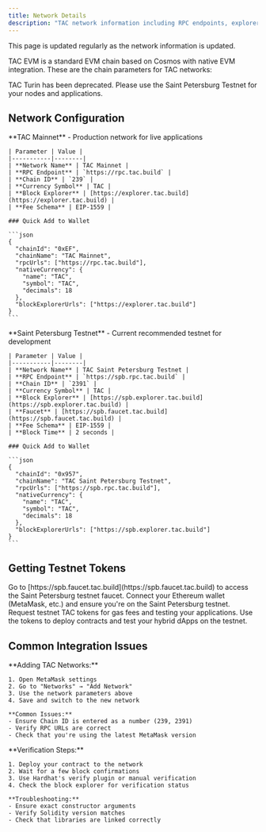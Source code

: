 ```yaml
---
title: Network Details
description: "TAC network information including RPC endpoints, explorers, and chain parameters"
---
```


This page is updated regularly as the network information is updated.

TAC EVM is a standard EVM chain based on Cosmos with native EVM integration. These are the chain parameters for TAC networks:

<Warning>
  TAC Turin has been deprecated. Please use the Saint Petersburg Testnet for
  your nodes and applications.
</Warning>

## Network Configuration

<Tabs>
  <Tab title="Mainnet">
    **TAC Mainnet** - Production network for live applications
    
    | Parameter | Value |
    |-----------|--------|
    | **Network Name** | TAC Mainnet |
    | **RPC Endpoint** | `https://rpc.tac.build` |
    | **Chain ID** | `239` |
    | **Currency Symbol** | TAC |
    | **Block Explorer** | [https://explorer.tac.build](https://explorer.tac.build) |
    | **Fee Schema** | EIP-1559 |
    
    ### Quick Add to Wallet
    
    ```json
    {
      "chainId": "0xEF",
      "chainName": "TAC Mainnet",
      "rpcUrls": ["https://rpc.tac.build"],
      "nativeCurrency": {
        "name": "TAC",
        "symbol": "TAC",
        "decimals": 18
      },
      "blockExplorerUrls": ["https://explorer.tac.build"]
    }
    ```
  </Tab>
  
  <Tab title="Saint Petersburg Testnet">
    **Saint Petersburg Testnet** - Current recommended testnet for development
    
    | Parameter | Value |
    |-----------|--------|
    | **Network Name** | TAC Saint Petersburg Testnet |
    | **RPC Endpoint** | `https://spb.rpc.tac.build` |
    | **Chain ID** | `2391` |
    | **Currency Symbol** | TAC |
    | **Block Explorer** | [https://spb.explorer.tac.build](https://spb.explorer.tac.build) |
    | **Faucet** | [https://spb.faucet.tac.build](https://spb.faucet.tac.build) |
    | **Fee Schema** | EIP-1559 |
    | **Block Time** | 2 seconds |
    
    ### Quick Add to Wallet
    
    ```json
    {
      "chainId": "0x957",
      "chainName": "TAC Saint Petersburg Testnet",
      "rpcUrls": ["https://spb.rpc.tac.build"],
      "nativeCurrency": {
        "name": "TAC",
        "symbol": "TAC",
        "decimals": 18
      },
      "blockExplorerUrls": ["https://spb.explorer.tac.build"]
    }
    ```
  </Tab>
</Tabs>

## Getting Testnet Tokens

<Steps>
  <Step title="Visit the Faucet" icon="globe">
    Go to [https://spb.faucet.tac.build](https://spb.faucet.tac.build) to access
    the Saint Petersburg testnet faucet.
  </Step>

<Step title="Connect Your Wallet" icon="wallet">
  Connect your Ethereum wallet (MetaMask, etc.) and ensure you're on the Saint
  Petersburg testnet.
</Step>

<Step title="Request Tokens" icon="coins">
  Request testnet TAC tokens for gas fees and testing your applications.
</Step>

  <Step title="Start Building" icon="rocket">
    Use the tokens to deploy contracts and test your hybrid dApps on the
    testnet.
  </Step>
</Steps>

## Common Integration Issues

<Tabs>
  <Tab title="MetaMask Setup">
    **Adding TAC Networks:**
    
    1. Open MetaMask settings
    2. Go to "Networks" → "Add Network"
    3. Use the network parameters above
    4. Save and switch to the new network
    
    **Common Issues:**
    - Ensure Chain ID is entered as a number (239, 2391)
    - Verify RPC URLs are correct
    - Check that you're using the latest MetaMask version
  </Tab>
  
  <Tab title="Contract Verification">
    **Verification Steps:**
    
    1. Deploy your contract to the network
    2. Wait for a few block confirmations
    3. Use Hardhat's verify plugin or manual verification
    4. Check the block explorer for verification status
    
    **Troubleshooting:**
    - Ensure exact constructor arguments
    - Verify Solidity version matches
    - Check that libraries are linked correctly
  </Tab>

</Tabs>
